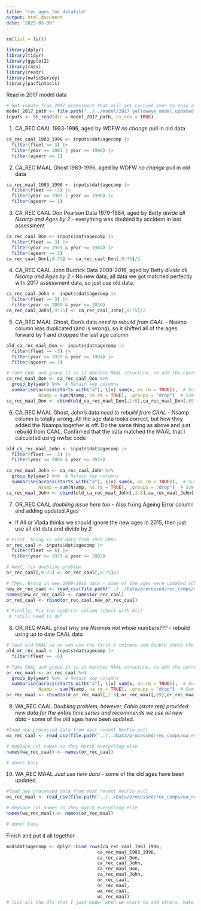 ```yaml
---
title: "rec_ages_for_datafile"
output: html_document
date: "2025-03-30"
---
```


```r
rm(list = ls())

library(dplyr)
library(tidyr)
library(ggplot2)
library(r4ss)
library(readr)
library(nwfscSurvey)
library(pacfintools)
```

Read in 2017 model data
```r
# Get inputs from 2017 assessment that will get carried over to this assessment
model_2017_path <- file.path("../../model/2017_yelloweye_model_updated_ss3_exe")
inputs <- SS_read(dir = model_2017_path, ss_new = TRUE)
```

1. CA_REC CAAL 1983-1996, aged by WDFW
  *no change* pull in old data

```r
ca_rec_caal_1983_1996 <- inputs$dat$agecomp |>
  filter(fleet == 3) |>
  filter(year == 1983 | year == 1996) |>
  filter(ageerr == 1)
```

2. CA_REC MAAL Ghost 1983-1996, aged by WDFW
  *no change* pull in old data

```r
ca_rec_maal_1983_1996 <- inputs$dat$agecomp |>
  filter(fleet == -3) |>
  filter(year == 1983 | year == 1996) |>
  filter(ageerr == 1)
```

3. CA_REC CAAL Don Pearson Data 1979-1984, aged by Betty
  *divide all Nsamp and Ages by 2* - everything was doubled by accident in last assessment
```r
ca_rec_caal_Don <- inputs$dat$agecomp |>
  filter(fleet == 3) |>
  filter(year >= 1979 & year <= 1984) |>
  filter(ageerr == 2)
ca_rec_caal_Don[,9:75] <- ca_rec_caal_Don[,9:75]/2
```

4. CA_REC CAAL John Budrick Data 2009-2016, aged by Betty
  *divide all Nsamp and Ages by 2* - No new data, all data we got matched perfectly with 2017 assessment data, so just use old data.
```r
ca_rec_caal_John <- inputs$dat$agecomp |>
  filter(fleet == 3) |>
  filter(year >= 2009 & year <= 2016)
ca_rec_caal_John[,9:75] <- ca_rec_caal_John[,9:75]/2
```

5. CA_REC MAAL Ghost, Don's data
  *need to rebuild from CAAL* - Nsamp column was duplicated (and is wrong), so it shifted all of the ages forward by 1 and dropped the last age column
```r
old_ca_rec_maal_Don <- inputs$dat$agecomp |>
  filter(fleet == -3) |>
  filter(year >= 1979 & year <= 1984) |>
  filter(ageerr == 2)

# Take CAAL and group it so it matches MAAL structure, re-add the correct columns
ca_rec_maal_Don <- ca_rec_caal_Don %>%
  group_by(year) %>%  # Retain key columns
  summarise(across(starts_with("a"), \(x) sum(x, na.rm = TRUE)),  # Sum age columns
            Nsamp = sum(Nsamp, na.rm = TRUE), .groups = "drop")  # Sum input_n
ca_rec_maal_Don <- cbind(old_ca_rec_maal_Don[,1:8],ca_rec_maal_Don[,69],ca_rec_maal_Don[,3:68])
```

6. CA_REC MAAL Ghost, John's data
  *need to rebuild from CAAL* - Nsamp column is totally wrong, All the age data looks correct, but how they added the Nsamps together is off. Do the same thing as above and just rebuild from CAAL. Confirmed that the data matched the MAAL that I calculated using nwfsc code
```r
old_ca_rec_maal_John <- inputs$dat$agecomp |>
  filter(fleet == -3) |>
  filter(year >= 2009 & year <= 2016)

ca_rec_maal_John <- ca_rec_caal_John %>%
  group_by(year) %>%  # Retain key columns
  summarise(across(starts_with("a"), \(x) sum(x, na.rm = TRUE)),  # Sum age columns
            Nsamp = sum(Nsamp, na.rm = TRUE), .groups = "drop")  # Sum input_n
ca_rec_maal_John <- cbind(old_ca_rec_maal_John[,1:8],ca_rec_maal_John[,69],ca_rec_maal_John[,3:68])
```

7. OR_REC CAAL
  *doubling issue here too* - Also fixing Ageing Error column and adding updated Ages
  - If Ali or Vlada thinks we should ignore the new ages in 2015, then just use all old data and divide by 2
```r
# First, bring in old data from 1979-2002
or_rec_caal <- inputs$dat$agecomp |>
  filter(fleet == 6) |>
  filter(year >= 1979 & year <= 2002)

# Next, fix doubling problem
or_rec_caal[,9:75] <- or_rec_caal[,9:75]/2

# Then, Bring in new 2009-2016 data - some of the ages were updated (Check with Ali)
new_or_rec_caal <- read_csv(file.path("../../Data/processed/rec_comps/or_rec_caal.csv"))
names(new_or_rec_caal) <- names(or_rec_caal)
or_rec_caal <- rbind(or_rec_caal,new_or_rec_caal)

# Finally, Fix the ageError column (check with Ali)
 # *still need to do*
```

8. OR_REC MAAL ghost
  *why are Nsamps not whole numbers???* - rebuild using up to date CAAL data
```r
# load old MAAL so we can use the first 8 columns and double check the data
old_or_rec_maal <- inputs$dat$agecomp |>
  filter(fleet == -6)

# Take CAAL and group it so it matches MAAL structure, re-add the correct columns
or_rec_maal <- or_rec_caal %>%
  group_by(year) %>%  # Retain key columns
  summarise(across(starts_with("a"), \(x) sum(x, na.rm = TRUE)),  # Sum age columns
            Nsamp = sum(Nsamp, na.rm = TRUE), .groups = "drop")  # Sum input_n
or_rec_maal <- cbind(old_or_rec_maal[,1:8],or_rec_maal[,69],or_rec_maal[,3:68])
```

9. WA_REC CAAL
  *Doubling problem, however, Fabio (state rep) provided new data for the entire time series and recommends we use all new data* - some of the old ages have been updated.
```r
#load new processed data from most recent RecFin pull
wa_rec_caal <- read_csv(file.path("../../Data/processed/rec_comps/wa_rec_caal.csv"))

# Replace col names so they match everything else
names(wa_rec_caal) <- names(or_rec_caal)

# done! Easy
```

10. WA_REC MAAL
  *Just use new data* - some of the old ages have been updated.
```r
#load new processed data from most recent RecFin pull
wa_rec_maal <- read_csv(file.path("../../Data/processed/rec_comps/wa_rec_maal.csv"))

# Replace col names so they match everything else
names(wa_rec_maal) <- names(or_rec_maal)

# done! Easy
```

Finish and put it all together 
```r
mod$dat$agecomp <- dplyr::bind_rows(ca_rec_caal_1983_1996,
                                  ca_rec_maal_1983_1996, 
                                  ca_rec_caal_Don, 
                                  ca_rec_caal_John, 
                                  ca_rec_maal_Don,
                                  ca_rec_maal_John,
                                  or_rec_caal,
                                  or_rec_maal,
                                  wa_rec_caal,
                                  wa_rec_maal) 
# list all the dfs that I just made, when we start to add others, make sure to insert Commercial comps in the right spot

```
